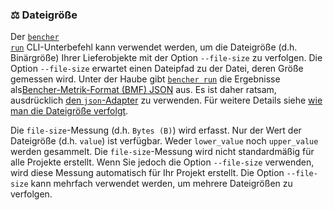 
### ⚖️ Dateigröße

Der <code><a href="/de/docs/explanation/bencher-run/">bencher run</a></code> CLI-Unterbefehl
kann verwendet werden, um die Dateigröße (d.h. Binärgröße) Ihrer Lieferobjekte mit der Option `--file-size` zu verfolgen.
Die Option `--file-size` erwartet einen Dateipfad zu der Datei, deren Größe gemessen wird.
Unter der Haube gibt <code><a href="/de/docs/explanation/bencher-run/">bencher run</a></code>
die Ergebnisse als[Bencher-Metrik-Format (BMF) JSON][bmf] aus.
Es ist daher ratsam, ausdrücklich [den `json`-Adapter][json] zu verwenden.
Für weitere Details siehe [wie man die Dateigröße verfolgt][file size].

Die `file-size`-Messung (d.h. `Bytes (B)`) wird erfasst.
Nur der Wert der Dateigröße (d.h. `value`) ist verfügbar.
Weder `lower_value` noch `upper_value` werden gesammelt.
Die `file-size`-Messung wird nicht standardmäßig für alle Projekte erstellt.
Wenn Sie jedoch die Option `--file-size` verwenden, wird diese Messung automatisch für Ihr Projekt erstellt.
Die Option `--file-size` kann mehrfach verwendet werden, um mehrere Dateigrößen zu verfolgen.

<FileSize />

[json]: #-json

[bmf]: /de/docs/reference/bencher-metric-format/
[file size]: /de/docs/how-to/track-file-size/